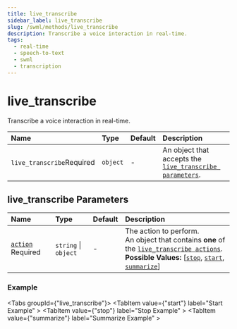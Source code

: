 ```yaml
---
title: live_transcribe
sidebar_label: live_transcribe
slug: /swml/methods/live_transcribe
description: Transcribe a voice interaction in real-time.
tags:
  - real-time
  - speech-to-text
  - swml
  - transcription
---
```



# live_transcribe

Transcribe a voice interaction in real-time.

| Name                                                            | Type     | Default | Description                                                                             |
|:----------------------------------------------------------------|:---------|:--------|:----------------------------------------------------------------------------------------|
| `live_transcribe`<span className="required-arg">Required</span> | `object` | -       | An object that accepts the [`live_transcribe parameters`](#live_transcribe-parameters). |

## **live_transcribe Parameters**

| Name                                                                                            | Type                 | Default | Description                                                                                                                                                                                                                                                                                                             |
|:------------------------------------------------------------------------------------------------|:---------------------|:--------|:------------------------------------------------------------------------------------------------------------------------------------------------------------------------------------------------------------------------------------------------------------------------------------------------------------------------|
| [`action`](/swml/methods/live_transcribe/action) <span className="required-arg">Required</span> | `string` \| `object` | -       | The action to perform.<br/>An object that contains **one** of the [`live_transcribe actions`](./action/index.mdx).<br/>**Possible Values:** [[`stop`](/swml/methods/live_transcribe/action/stop), [`start`](/swml/methods/live_transcribe/action/start), [`summarize`](/swml/methods/live_transcribe/action/summarize)] |


### **Example**

<Tabs groupId={"live_transcribe"}>
  <TabItem value={"start"} label="Start Example" >
    <StartExample />
  </TabItem>
  <TabItem value={"stop"} label="Stop Example" >
    <StopExample />
  </TabItem>
  <TabItem value={"summarize"} label="Summarize Example" >
    <SummarizeExample />
  </TabItem>
</Tabs>
